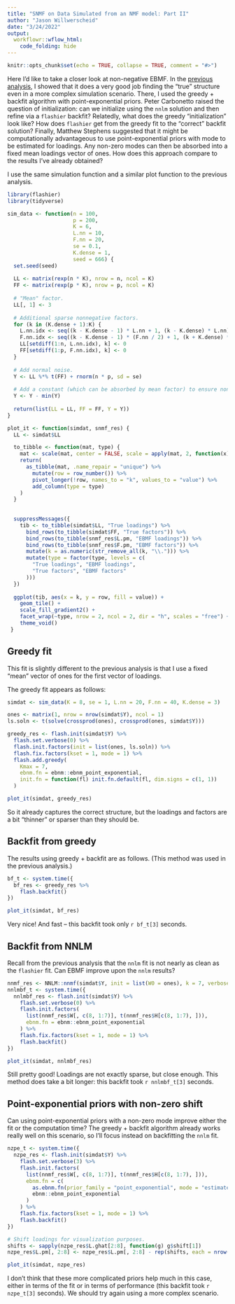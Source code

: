 ```yaml
---
title: "SNMF on Data Simulated from an NMF model: Part II"
author: "Jason Willwerscheid"
date: "3/24/2022"
output:
  workflowr::wflow_html:
    code_folding: hide
---
```


```r
knitr::opts_chunk$set(echo = TRUE, collapse = TRUE, comment = "#>")
```

Here I'd like to take a closer look at non-negative EBMF. In the [previous analysis](snmf_on_nmf.html), I showed that it does a very good job finding the "true" structure even in a more complex simulation scenario. There, I used the greedy + backfit algorithm with point-exponential priors. Peter Carbonetto raised the question of initialization: can we initialize using the `nnlm` solution and then refine via a `flashier` backfit? Relatedly, what does the greedy "initialization" look like? How does `flashier` get from the greedy fit to the "correct" backfit solution? Finally, Matthew Stephens suggested that it might be computationally advantageous to use point-exponential priors with mode to be estimated for loadings. Any non-zero modes can then be absorbed into a fixed mean loadings vector of ones. How does this approach compare to the results I've already obtained?

I use the same simulation function and a similar plot function to the previous analysis.

```r
library(flashier)
library(tidyverse)

sim_data <- function(n = 100, 
                     p = 200, 
                     K = 6, 
                     L.nn = 10, 
                     F.nn = 20, 
                     se = 0.1, 
                     K.dense = 1, 
                     seed = 666) {
  set.seed(seed)
  
  LL <- matrix(rexp(n * K), nrow = n, ncol = K)
  FF <- matrix(rexp(p * K), nrow = p, ncol = K)
  
  # "Mean" factor.
  LL[, 1] <- 3
  
  # Additional sparse nonnegative factors.
  for (k in (K.dense + 1):K) {
    L.nn.idx <- seq((k - K.dense - 1) * L.nn + 1, (k - K.dense) * L.nn)
    F.nn.idx <- seq((k - K.dense - 1) * (F.nn / 2) + 1, (k + K.dense) * (F.nn / 2))
    LL[setdiff(1:n, L.nn.idx), k] <- 0
    FF[setdiff(1:p, F.nn.idx), k] <- 0
  }
  
  # Add normal noise.
  Y <- LL %*% t(FF) + rnorm(n * p, sd = se)
  
  # Add a constant (which can be absorbed by mean factor) to ensure nonnegativity.
  Y <- Y - min(Y)
  
  return(list(LL = LL, FF = FF, Y = Y))
}

plot_it <- function(simdat, snmf_res) {
  LL <- simdat$LL

  to_tibble <- function(mat, type) {
    mat <- scale(mat, center = FALSE, scale = apply(mat, 2, function(x) max(abs(x))))
    return(
      as_tibble(mat, .name_repair = "unique") %>%
        mutate(row = row_number()) %>%
        pivot_longer(!row, names_to = "k", values_to = "value") %>%
        add_column(type = type)     
    )
  }
  
  
  suppressMessages({
    tib <- to_tibble(simdat$LL, "True loadings") %>%
      bind_rows(to_tibble(simdat$FF, "True factors")) %>%
      bind_rows(to_tibble(snmf_res$L.pm, "EBMF loadings")) %>%
      bind_rows(to_tibble(snmf_res$F.pm, "EBMF factors")) %>%
      mutate(k = as.numeric(str_remove_all(k, "\\."))) %>%
      mutate(type = factor(type, levels = c(
        "True loadings", "EBMF loadings",
        "True factors", "EBMF factors"
      )))
  })
  
  ggplot(tib, aes(x = k, y = row, fill = value)) +
    geom_tile() +
    scale_fill_gradient2() +
    facet_wrap(~type, nrow = 2, ncol = 2, dir = "h", scales = "free") +
    theme_void()
 }
```

## Greedy fit

This fit is slightly different to the previous analysis is that I use a fixed "mean" vector of ones for the first vector of loadings.

The greedy fit appears as follows:

```r
simdat <- sim_data(K = 8, se = 1, L.nn = 20, F.nn = 40, K.dense = 3)

ones <- matrix(1, nrow = nrow(simdat$Y), ncol = 1)
ls.soln <- t(solve(crossprod(ones), crossprod(ones, simdat$Y)))

greedy_res <- flash.init(simdat$Y) %>%
  flash.set.verbose(0) %>%
  flash.init.factors(init = list(ones, ls.soln)) %>%
  flash.fix.factors(kset = 1, mode = 1) %>%
  flash.add.greedy(
    Kmax = 7,
    ebnm.fn = ebnm::ebnm_point_exponential,
    init.fn = function(fl) init.fn.default(fl, dim.signs = c(1, 1))
  )

plot_it(simdat, greedy_res)
```

So it already captures the correct structure, but the loadings and factors are a bit "thinner" or sparser than they should be.

## Backfit from greedy

The results using greedy + backfit are as follows. (This method was used in the previous analysis.)

```r
bf_t <- system.time({
  bf_res <- greedy_res %>%
    flash.backfit()
})

plot_it(simdat, bf_res)
```

Very nice! And fast -- this backfit took only `r bf_t[3]` seconds.

## Backfit from NNLM

Recall from the previous analysis that the `nnlm` fit is not nearly as clean as the `flashier` fit. Can EBMF improve upon the `nnlm` results?

```r
nnmf_res <- NNLM::nnmf(simdat$Y, init = list(W0 = ones), k = 7, verbose = 0)
nnlmbf_t <- system.time({
  nnlmbf_res <- flash.init(simdat$Y) %>%
    flash.set.verbose(0) %>%
    flash.init.factors(
      list(nnmf_res$W[, c(8, 1:7)], t(nnmf_res$H[c(8, 1:7), ])),
      ebnm.fn = ebnm::ebnm_point_exponential
    ) %>%
    flash.fix.factors(kset = 1, mode = 1) %>%
    flash.backfit()
})

plot_it(simdat, nnlmbf_res)
```

Still pretty good! Loadings are not exactly sparse, but close enough. This method does take a bit longer: this backfit took `r nnlmbf_t[3]` seconds.

## Point-exponential priors with non-zero shift

Can using point-exponential priors with a non-zero mode improve either the fit or the computation time? The greedy + backfit algorithm already works really well on this scenario, so I'll focus instead on backfitting the `nnlm` fit. 

```r
nzpe_t <- system.time({
  nzpe_res <- flash.init(simdat$Y) %>%
    flash.set.verbose(3) %>%
    flash.init.factors(
      list(nnmf_res$W[, c(8, 1:7)], t(nnmf_res$H[c(8, 1:7), ])),
      ebnm.fn = c(
        as.ebnm.fn(prior_family = "point_exponential", mode = "estimate"),
        ebnm::ebnm_point_exponential
      )
    ) %>%
    flash.fix.factors(kset = 1, mode = 1) %>%
    flash.backfit()
})

# Shift loadings for visualization purposes.
shifts <- sapply(nzpe_res$L.ghat[2:8], function(g) g$shift[1])
nzpe_res$L.pm[, 2:8] <- nzpe_res$L.pm[, 2:8] - rep(shifts, each = nrow(simdat$Y))

plot_it(simdat, nzpe_res)
```

I don't think that these more complicated priors help much in this case, either in terms of the fit or in terms of performance (this backfit took `r nzpe_t[3]` seconds). We should try again using a more complex scenario.
